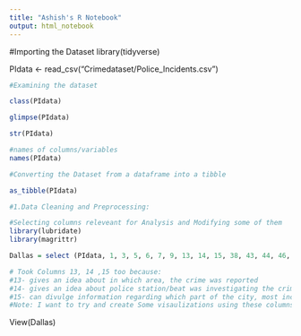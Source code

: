 ```yaml
---
title: "Ashish's R Notebook"
output: html_notebook
---
```



#Importing the Dataset
library(tidyverse)

PIdata <- read_csv("Crimedataset/Police_Incidents.csv")
```r
#Examining the dataset

class(PIdata)

glimpse(PIdata)

str(PIdata)

#names of columns/variables
names(PIdata)  

#Converting the Dataset from a dataframe into a tibble

as_tibble(PIdata)

#1.Data Cleaning and Preprocessing:

#Selecting columns releveant for Analysis and Modifying some of them
library(lubridate)
library(magrittr)

Dallas = select (PIdata, 1, 3, 5, 6, 7, 9, 13, 14, 15, 38, 43, 44, 46, 47, 48, 50, 53, 54, 69, 75, 76, 78, 95, 96, 97)

# Took Columns 13, 14 ,15 too because:
#13- gives an idea about in which area, the crime was reported
#14- gives an idea about police station/beat was investigating the crime/wrote down the incident report
#15- can divulge information regarding which part of the city, most incidents occur. for example- Northeast, east , west etc. 
#Note: I want to try and create Some visaulizations using these columns.

```

View(Dallas)





